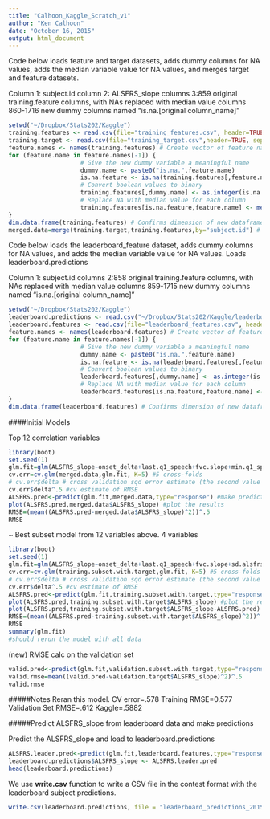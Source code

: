 ```yaml
---
title: "Calhoon_Kaggle_Scratch_v1"
author: "Ken Calhoon"
date: "October 16, 2015"
output: html_document
---
```


Code below loads feature and target datasets, adds dummy columns for NA values, adds the median variable value for NA values, and merges target and feature datasets. 

Column 1: subject.id
column 2: ALSFRS_slope
columns 3:859 original training.feature columns, with NAs replaced with median value
columns 860-1716 new dummy columns named "is.na.[original column_name]"

```r
setwd("~/Dropbox/Stats202/Kaggle")
training.features <- read.csv(file="training_features.csv", header=TRUE, sep=",")
training.target <- read.csv(file="training_target.csv",header=TRUE, sep=",")
feature.names <- names(training.features) # Create vector of feature names
for (feature.name in feature.names[-1]) {
                    # Give the new dummy variable a meaningful name
                    dummy.name <- paste0("is.na.",feature.name)
                    is.na.feature <- is.na(training.features[,feature.name])
                    # Convert boolean values to binary
                    training.features[,dummy.name] <- as.integer(is.na.feature)
                    # Replace NA with median value for each column
                    training.features[is.na.feature,feature.name] <- median(training.features[,feature.name], na.rm = TRUE)
}
dim.data.frame(training.features) # Confirms dimension of new dataframe
merged.data=merge(training.target,training.features,by="subject.id") # creates one DF with ALSFRS_slope (response variable) as column 2
```

Code below loads  the leaderboard_feature dataset, adds dummy columns for NA values, and adds the median variable value for NA values. Loads leaderboard.predictions

Column 1: subject.id
columns 2:858 original training.feature columns, with NAs replaced with median value
columns 859-1715 new dummy columns named "is.na.[original column_name]"

```r
setwd("~/Dropbox/Stats202/Kaggle")
leaderboard.predictions <- read.csv("~/Dropbox/Stats202/Kaggle/leaderboard_predictions-example.csv")
leaderboard.features <- read.csv(file="leaderboard_features.csv", header=TRUE, sep=",")
feature.names <- names(leaderboard.features) # Create vector of feature names
for (feature.name in feature.names[-1]) {
                    # Give the new dummy variable a meaningful name
                    dummy.name <- paste0("is.na.",feature.name)
                    is.na.feature <- is.na(leaderboard.features[,feature.name])
                    # Convert boolean values to binary
                    leaderboard.features[,dummy.name] <- as.integer(is.na.feature)
                    # Replace NA with median value for each column
                    leaderboard.features[is.na.feature,feature.name] <- median(leaderboard.features[,feature.name], na.rm = TRUE)
}
dim.data.frame(leaderboard.features) # Confirms dimension of new dataframe
```


####Initial Models

Top 12 correlation variables
```r
library(boot)
set.seed(1)
glm.fit=glm(ALSFRS_slope~onset_delta+last.q1_speech+fvc.slope+min.q1_speech+meansquares.q1_speech+sd.alsfrs_total+last.mouth+min.mouth+mean.q1_speech+meansquares.mouth+onset_site.Limb+mean.mouth, data = merged.data)
cv.err=cv.glm(merged.data,glm.fit, K=5) #5 cross-folds
# cv.err$delta # cross validation sqd error estimate (the second value adjusts for not using LOOCV)
cv.err$delta^.5 #cv estimate of RMSE
ALSFRS.pred<-predict(glm.fit,merged.data,type="response") #make predictions
plot(ALSFRS.pred,merged.data$ALSFRS_slope) #plot the results
RMSE=(mean((ALSFRS.pred-merged.data$ALSFRS_slope)^2))^.5
RMSE
```


~ Best subset model from 12 variables above. 4 variables
```r
library(boot)
set.seed(1)
glm.fit=glm(ALSFRS_slope~onset_delta+last.q1_speech+fvc.slope+sd.alsfrs_total, data = training.subset.with.target)
cv.err=cv.glm(training.subset.with.target,glm.fit, K=5) #5 cross-folds
# cv.err$delta # cross validation sqd error estimate (the second value adjusts for not using LOOCV)
cv.err$delta^.5 #cv estimate of RMSE
ALSFRS.pred<-predict(glm.fit,training.subset.with.target,type="response") #make predictions
plot(ALSFRS.pred,training.subset.with.target$ALSFRS_slope) #plot the results
plot(ALSFRS.pred,training.subset.with.target$ALSFRS_slope-ALSFRS.pred) # plot the residuals
RMSE=(mean((ALSFRS.pred-training.subset.with.target$ALSFRS_slope)^2))^.5
RMSE
summary(glm.fit)
#should rerun the model with all data
```

(new) RMSE calc on the validation set
```r
valid.pred<-predict(glm.fit,validation.subset.with.target,type="response")
valid.rmse=mean((valid.pred-validation.target$ALSFRS_slope)^2)^.5
valid.rmse
```

#####Notes
Reran this model.
CV error=.578
Training RMSE=0.577
Validation Set RMSE=.612
Kaggle=.5882


#####Predict ALSFRS_slope from leaderboard data and make predictions

Predict the ALSFRS_slope and load to leaderboard.predictions

```r
ALSFRS.leader.pred<-predict(glm.fit,leaderboard.features,type="response") #make predictions
leaderboard.predictions$ALSFRS_slope <- ALSFRS.leader.pred
head(leaderboard.predictions)
```

We use **write.csv** function to write a CSV file in the contest format with the leaderboard subject predictions. 

```r
write.csv(leaderboard.predictions, file = "leaderboard_predictions_20151023.csv",row.names=FALSE) # NEED TO MODIFY
```

